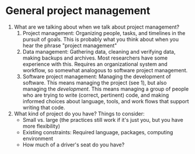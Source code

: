 # General project management

1.  What are we talking about when we talk about project management?
    1.  Project management: Organizing people, tasks, and timelines in the pursuit of goals. This is probably what you think about when you hear the phrase \"project management\"
    2.  Data management: Gathering data, cleaning and verifying data, making backups and archives. Most researchers have some experience with this. Requires an organizational system and workflow, so somewhat analogous to software project management.
    3.  Software project management: Managing the development of software. This means managing the project (see 1), but also managing the *development*. This means managing a group of people who are trying to write (correct, pertinent) code, and making informed choices about language, tools, and work flows that support writing that code.
2.  What kind of project do you have? Things to consider:
    -   Small vs. large (the practices still work if it\'s just you, but you have more flexibility)
    -   Existing constraints: Required language, packages, computing environment
    -   How much of a driver\'s seat do you have?